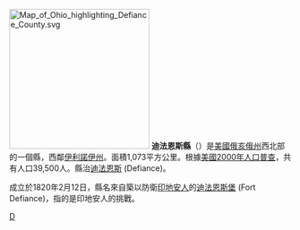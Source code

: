 [[File:Map_of_Ohio_highlighting_Defiance_County.svg|250px]]
'''迪法恩斯縣'''（{{lang-en|Defiance County}}）是[[美國|美國]][[俄亥俄州|俄亥俄州]]西北部的一個縣，西鄰[[伊利諾伊州|伊利諾伊州]]。面積1,073平方公里。根據[[美國2000年人口普查|美國2000年人口普查]]，共有人口39,500人。縣治[[迪法恩斯_(俄亥俄州)|迪法恩斯]] (Defiance)。

成立於1820年2月12日，縣名來自築以防衛[[印地安人|印地安人]]的[[迪法恩斯堡|迪法恩斯堡]] (Fort Defiance)，指的是印地安人的挑戰。
{{ohio-stub}}

[[Category:俄亥俄州行政區劃|D]]